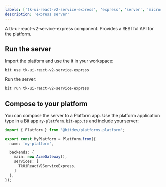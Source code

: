 ```yaml
---
labels: ['tk-ui-react-v2-service-express', 'express', 'server', 'microservice']
description: 'express server'
---
```


A tk-ui-react-v2-service-express component. Provides a RESTful API for the platform.

## Run the server 

Import the platform and use the it in your workspace:

```bash
bit use tk-ui-react-v2-service-express
```

Run the server:
```bash
bit run tk-ui-react-v2-service-express
```

## Compose to your platform

You can compose the server to a Platform app. Use the platform application type in a Bit app `my-platform.bit-app.ts` and include your server:
```ts
import { Platform } from '@bitdev/platforms.platform';

export const MyPlatform = Platform.from({
  name: 'my-platform',

  backends: {
    main: new AcmeGateway(),
    services: [
      TkUiReactV2ServiceExpress,
    ]
  },
});
```
